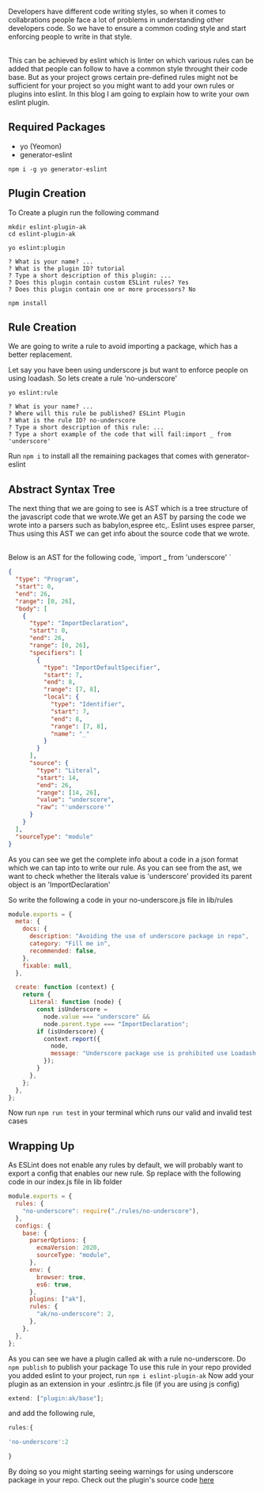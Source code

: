 Developers have different code writing styles, so when it comes to collabrations
people face a lot of problems in understanding other developers code. So we have
to ensure a common coding style and start enforcing people to write in that style.

<br />
This can be achieved by eslint which is linter on which various rules can be added
that people can follow to have a common style throught their code base. But as your
project grows certain pre-defined rules might not be sufficient for your project
so you might want to add your own rules or plugins into eslint. In this blog I am
going to explain how to write your own eslint plugin.

## Required Packages

- yo (Yeomon)
- generator-eslint

```shell
npm i -g yo generator-eslint
```

## Plugin Creation

To Create a plugin run the following command

```shell
mkdir eslint-plugin-ak
cd eslint-plugin-ak

yo eslint:plugin

? What is your name? ...
? What is the plugin ID? tutorial
? Type a short description of this plugin: ...
? Does this plugin contain custom ESLint rules? Yes
? Does this plugin contain one or more processors? No

npm install
```

## Rule Creation

We are going to write a rule to avoid importing a package, which has a better replacement.

Let say you have been using underscore js but want to enforce people on using loadash. So lets create a rule 'no-underscore'

```shell
yo eslint:rule

? What is your name? ...
? Where will this rule be published? ESLint Plugin
? What is the rule ID? no-underscore
? Type a short description of this rule: ...
? Type a short example of the code that will fail:import _ from 'underscore'
```

Run `npm i` to install all the remaining packages that comes with generator-eslint

## Abstract Syntax Tree

The next thing that we are going to see is AST which is a tree structure of the javascript code that we wrote.We get an AST by parsing the code we wrote into a parsers such as babylon,espree etc,. Eslint uses espree parser, Thus using this AST we can get info about the source code that we wrote.

<br />
Below is an AST for the following code, `import _ from 'underscore' `

```json
{
  "type": "Program",
  "start": 0,
  "end": 26,
  "range": [0, 26],
  "body": [
    {
      "type": "ImportDeclaration",
      "start": 0,
      "end": 26,
      "range": [0, 26],
      "specifiers": [
        {
          "type": "ImportDefaultSpecifier",
          "start": 7,
          "end": 8,
          "range": [7, 8],
          "local": {
            "type": "Identifier",
            "start": 7,
            "end": 8,
            "range": [7, 8],
            "name": "_"
          }
        }
      ],
      "source": {
        "type": "Literal",
        "start": 14,
        "end": 26,
        "range": [14, 26],
        "value": "underscore",
        "raw": "'underscore'"
      }
    }
  ],
  "sourceType": "module"
}
```

As you can see we get the complete info about a code in a json format which we can tap into to write our rule.
As you can see from the ast, we want to check whether the literals value is 'underscore' provided its parent object is an 'ImportDeclaration'

So write the following a code in your no-underscore.js file in lib/rules

```js
module.exports = {
  meta: {
    docs: {
      description: "Avoiding the use of underscore package in repo",
      category: "Fill me in",
      recommended: false,
    },
    fixable: null,
  },

  create: function (context) {
    return {
      Literal: function (node) {
        const isUnderscore =
          node.value === "underscore" &&
          node.parent.type === "ImportDeclaration";
        if (isUnderscore) {
          context.report({
            node,
            message: "Underscore package use is prohibited use Loadash instead",
          });
        }
      },
    };
  },
};
```

Now run `npm run test` in your terminal which runs our valid and invalid test cases

## Wrapping Up

As ESLint does not enable any rules by default, we will probably want to export a config that enables our new rule. Sp replace with the following code in our index.js file in lib folder

```js
module.exports = {
  rules: {
    "no-underscore": require("./rules/no-underscore"),
  },
  configs: {
    base: {
      parserOptions: {
        ecmaVersion: 2020,
        sourceType: "module",
      },
      env: {
        browser: true,
        es6: true,
      },
      plugins: ["ak"],
      rules: {
        "ak/no-underscore": 2,
      },
    },
  },
};
```

As you can see we have a plugin called ak with a rule no-underscore.
Do `npm publish` to publish your package
To use this rule in your repo provided you added eslint to your project, run `npm i eslint-plugin-ak`
Now add your plugin as an extension in your .eslintrc.js file (if you are using js config)

```js
extend: ["plugin:ak/base"];
```

and add the following rule,

```js
rules:{

'no-underscore':2

}
```

By doing so you might starting seeing warnings for using underscore package in your repo. Check out the plugin's source code [here](https://github.com/akshay9677/eslint-plugin-ak)
